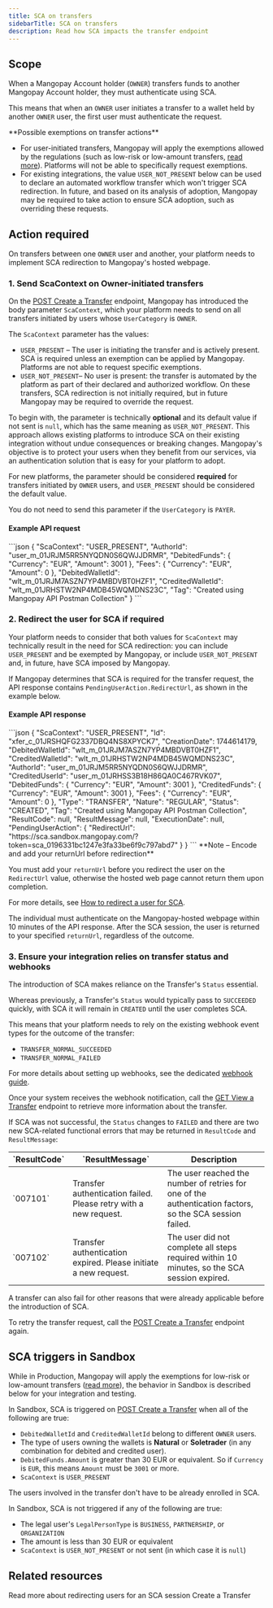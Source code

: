 ```yaml
---
title: SCA on transfers
sidebarTitle: SCA on transfers
description: Read how SCA impacts the transfer endpoint
---
```


## Scope

When a Mangopay Account holder (`OWNER`) transfers funds to another Mangopay Account holder, they must authenticate using SCA.

This means that when an `OWNER` user initiates a transfer to a wallet held by another `OWNER` user, the first user must authenticate the request. 

<Info>
**Possible exemptions on transfer actions**

- For user-initiated transfers, Mangopay will apply the exemptions allowed by the regulations (such as low-risk or low-amount transfers, [read more](/guides/sca#exemptions-on-actions)). Platforms will not be able to specifically request exemptions.
- For existing integrations, the value `USER_NOT_PRESENT` below can be used to declare an automated workflow transfer which won't trigger SCA redirection. In future, and based on its analysis of adoption, Mangopay may be required to take action to ensure SCA adoption, such as overriding these requests.
</Info>

## Action required

On transfers between one `OWNER` user and another, your platform needs to implement SCA redirection to Mangopay's hosted webpage. 

### 1. Send ScaContext on Owner-initiated transfers

On the [POST Create a Transfer](/api-reference/transfers/create-transfer) endpoint, Mangopay has introduced the body parameter `ScaContext`, which your platform needs to send on all transfers initiated by users whose `UserCategory` is `OWNER`. 

The `ScaContext` parameter has the values:

- `USER_PRESENT` – The user is initiating the transfer and is actively present. SCA is required unless an exemption can be applied by Mangopay. Platforms are not able to request specific exemptions.
- `USER_NOT_PRESENT`– No user is present: the transfer is automated by the platform as part of their declared and authorized workflow. On these transfers, SCA redirection is not initially required, but in future Mangopay may be required to override the request.

To begin with, the parameter is technically **optional** and its default value if not sent is `null`, which has the same meaning as `USER_NOT_PRESENT`. This approach allows existing platforms to introduce SCA on their existing integration without undue consequences or breaking changes. Mangopay's objective is to protect your users when they benefit from our services, via an authentication solution that is easy for your platform to adopt. 

For new platforms, the parameter should be considered **required** for transfers initiated by `OWNER` users, and `USER_PRESENT` should be considered the default value.

You do not need to send this parameter if the `UserCategory` is `PAYER`.

#### Example API request

<Accordion title="See API request example with user present">
```json
{
    "ScaContext": "USER_PRESENT", 
    "AuthorId": "user_m_01JRJM5RR5NYQDN0S6QWJJDRMR",
    "DebitedFunds": {
        "Currency": "EUR",
        "Amount": 3001 
    },
    "Fees": {
        "Currency": "EUR",
        "Amount": 0
    },   
    "DebitedWalletId": "wlt_m_01JRJM7ASZN7YP4MBDVBT0HZF1",
    "CreditedWalletId": "wlt_m_01JRHSTW2NP4MDB45WQMDNS23C",
    "Tag": "Created using Mangopay API Postman Collection"
}
```
</Accordion>

### 2. Redirect the user for SCA if required 

Your platform needs to consider that both values for `ScaContext` may technically result in the need for SCA redirection: you can include `USER_PRESENT` and be exempted by Mangopay, or include `USER_NOT_PRESENT` and, in future, have SCA imposed by Mangopay.

If Mangopay determines that SCA is required for the transfer request, the API response contains `PendingUserAction.RedirectUrl`, as shown in the example below.

#### Example API response

<Accordion title="See API response example if SCA required">
```json
{
    "ScaContext": "USER_PRESENT",
    "Id": "xfer_c_01JRSHQFG2337DBQ4NS8XPYCK7",
    "CreationDate": 1744614179,
    "DebitedWalletId": "wlt_m_01JRJM7ASZN7YP4MBDVBT0HZF1",
    "CreditedWalletId": "wlt_m_01JRHSTW2NP4MDB45WQMDNS23C",
    "AuthorId": "user_m_01JRJM5RR5NYQDN0S6QWJJDRMR",
    "CreditedUserId": "user_m_01JRHSS3B18H86QA0C467RVK07",
    "DebitedFunds": {
        "Currency": "EUR",
        "Amount": 3001
    },
    "CreditedFunds": {
        "Currency": "EUR",
        "Amount": 3001
    },
    "Fees": {
        "Currency": "EUR",
        "Amount": 0
    },
    "Type": "TRANSFER",
    "Nature": "REGULAR",
    "Status": "CREATED",
    "Tag": "Created using Mangopay API Postman Collection",
    "ResultCode": null,
    "ResultMessage": null,
    "ExecutionDate": null,
    "PendingUserAction": {
        "RedirectUrl": "https://sca.sandbox.mangopay.com/?token=sca_0196331bc1247e3fa33be6f9c797abd7"
    }
}
```
</Accordion>

<Note>
**Note – Encode and add your returnUrl before redirection**

You must add your `returnUrl` before you redirect the user on the `RedirectUrl` value, otherwise the hosted web page cannot return them upon completion.

For more details, see [How to redirect a user for SCA](/guides/sca/session#how-to-redirect-a-user-for-sca).
</Note>

The individual must authenticate on the Mangopay-hosted webpage within 10 minutes of the API response. After the SCA session, the user is returned to your specified `returnUrl`, regardless of the outcome.

### 3. Ensure your integration relies on transfer status and webhooks 

The introduction of SCA makes reliance on the Transfer's `Status` essential. 

Whereas previously, a Transfer's `Status` would typically pass to `SUCCEEDED` quickly, with SCA it will remain in `CREATED` until the user completes SCA.

This means that your platform needs to rely on the existing webhook event types for the outcome of the transfer:

- `TRANSFER_NORMAL_SUCCEEDED`
- `TRANSFER_NORMAL_FAILED`

For more details about setting up webhooks, see the dedicated [webhook guide](/webhooks).

Once your system receives the webhook notification, call the [GET View a Transfer](/api-reference/transfers/view-transfer) endpoint to retrieve more information about the transfer.

If SCA was not successful, the `Status` changes to `FAILED` and there are two new SCA-related functional errors that may be returned in `ResultCode` and `ResultMessage`:

<table>
<thead>
<tr>
<th class="header">`ResultCode`</th>
<th class="header">`ResultMessage`</th>
<th class="header">Description</th>
</tr>
</thead>
<tbody>
<tr>
<td class="table-content">
`007101`	
</td>
<td class="table-content">
Transfer authentication failed. Please retry with a new request.	
</td>
<td class="table-content">
The user reached the number of retries for one of the authentication factors, so the SCA session failed.
</td>
</tr>
<tr>
<td class="table-content">
`007102`	
</td>
<td class="table-content">
Transfer authentication expired. Please initiate a new request.
</td>
<td class="table-content">
The user did not complete all steps required within 10 minutes, so the SCA session expired.
</td>
</tr>
</tbody>
</table>

A transfer can also fail for other reasons that were already applicable before the introduction of SCA. 

To retry the transfer request, call the [POST Create a Transfer](/api-reference/transfers/create-transfer) endpoint again. 

## SCA triggers in Sandbox

While in Production, Mangopay will apply the exemptions for low-risk or low-amount transfers ([read more](/guides/sca#exemptions-on-actions)), the behavior in Sandbox is described below for your integration and testing.

In Sandbox, SCA is triggered on [POST Create a Transfer](/api-reference/transfers/create-transfer) when all of the following are true: 
- `DebitedWalletId` and `CreditedWalletId` belong to different `OWNER` users. 
- The type of users owning the wallets is **Natural** or **Soletrader** (in any combination for debited and credited user).
- `DebitedFunds.Amount` is greater than 30 EUR or equivalent. So if `Currency` is `EUR`, this means `Amount` must be `3001` or more.
- `ScaContext` is `USER_PRESENT`

The users involved in the transfer don't have to be already enrolled in SCA.

In Sandbox, SCA is not triggered if any of the following are true:
- The legal user's `LegalPersonType` is `BUSINESS`, `PARTNERSHIP`, or `ORGANIZATION`
- The amount is less than 30 EUR or equivalent
- `ScaContext` is `USER_NOT_PRESENT` or not sent (in which case it is `null`)

## Related resources

<CardGroup cols={2}>
<Card
  title="SCA session"
  href="/guides/sca/session"
>
Read more about redirecting users for an SCA session
</Card>
<Card
  title="Endpoint"
  href="/api-reference/transfers/create-transfer"
>
Create a Transfer
</Card>
</CardGroup>